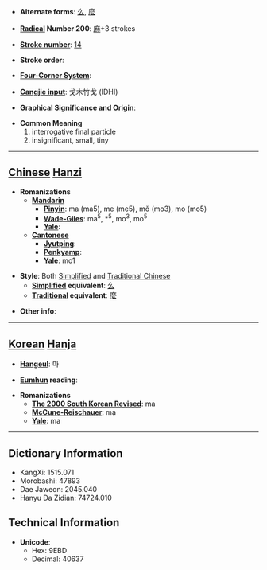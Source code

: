 * '''Alternate forms''': [[么]], [[麼]]

* '''[[Wiktionary:Chinese radical index| Radical]] Number 200''': [[Wiktionary:Chinese radical index 麻|麻]]+3 strokes

* '''[[Wiktionary:Chinese total strokes index|Stroke number]]''': [[Wiktionary:Chinese total strokes index 14|14]]

* '''Stroke order''': 

* '''[[Wiktionary:Chinese four corner index|Four-Corner System]]''': 

* '''[[Wiktionary:Chinese Cangjie index|Cangjie input]]''': 戈木竹戈 (IDHI)

* '''Graphical Significance and Origin''': 

* '''Common Meaning'''
*#interrogative final particle
*# insignificant, small, tiny


----

== [[Chinese]] [[Hanzi]] ==

* '''Romanizations'''
** '''[[Mandarin]]'''
*** '''[[Pinyin]]''': ma (ma5), me (me5), mǒ (mo3), mo (mo5)
*** '''[[Wade-Giles]]''': ma<sup>5</sup>, *<sup>5</sup>, mo<sup>3</sup>, mo<sup>5</sup>
*** '''[[Yale]]''': 
** '''[[Cantonese]]'''
*** '''[[Jyutping]]''':
*** '''[[Penkyamp]]''': 
*** '''[[Yale]]''': mo1

* '''Style''': Both [[Simplified Chinese|Simplified]] and [[Traditional Chinese]]
** '''[[Simplified Chinese|Simplified]] equivalent''': [[么]]
** '''[[Traditional Chinese|Traditional]] equivalent''': [[麼]]

* '''Other info''': 

----

== [[Korean]] [[Hanja]] ==

* '''[[Hangeul]]''': 마

* '''[[Eumhun]] reading''': 

* '''Romanizations'''
** '''[[The 2000 South Korean Revised Romanization|The 2000 South Korean Revised]]''': ma
** '''[[McCune-Reischauer]]''': ma
** '''[[Yale]]''': ma

----

== Dictionary Information ==

* KangXi: 1515.071
* Morobashi: 47893
* Dae Jaweon: 2045.040
* Hanyu Da Zidian: 74724.010

== Technical Information ==

* '''Unicode''':
** Hex: 9EBD
** Decimal: 40637